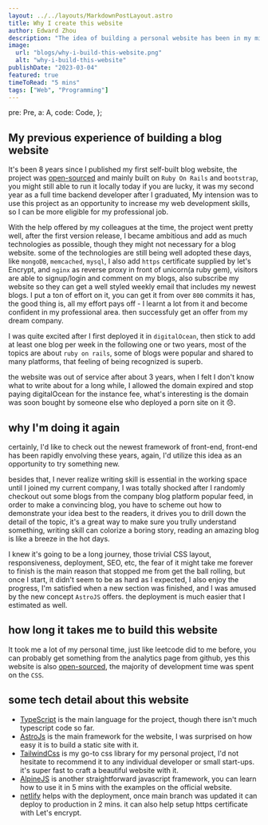 ```yaml
---
layout: ../../layouts/MarkdownPostLayout.astro
title: Why I create this website
author: Edward Zhou
description: "The idea of building a personal website has been in my mind for a long while, what prevent me from getting started is I fear I might never finished it, but, GREAT THINGS COME FROM SMALL BEGINNINGS"
image:
  url: "blogs/why-i-build-this-website.png"
  alt: "why-i-build-this-website"
publishDate: "2023-03-04"
featured: true
timeToRead: "5 mins"
tags: ["Web", "Programming"]
---
```



  pre: Pre,
  a: A,
  code: Code,
};

## My previous experience of building a blog website

It's been 8 years since I published my first self-built blog website, the project was [open-sourced](https://github.com/edxzh/xingishere) and mainly built on `Ruby On Rails` and `bootstrap`, you might still able to run it locally today if you are lucky, it was my second year as a full time backend developer after I graduated, My intension was to use this project as an opportunity to increase my web development skills, so I can be more eligible for my professional job.

With the help offered by my colleagues at the time, the project went pretty well, after the first version release, I became ambitious and add as much technologies as possible, though they might not necessary for a blog website. some of the technologies are still being well adopted these days, like `mongoDB`, `memcached`, `mysql`, I also add `https` certificate supplied by let's Encrypt, and `nginx` as reverse proxy in front of unicorn(a ruby gem), visitors are able to signup/login and comment on my blogs, also subscribe my website so they can get a well styled weekly email that includes my newest blogs. I put a ton of effort on it, you can get it from over `800` commits it has, the good thing is, all my effort pays off - I learnt a lot from it and become confident in my professional area. then successfuly get an offer from my dream company.

I was quite excited after I first deployed it in `digitalOcean`, then stick to add at least one blog per week in the following one or two years, most of the topics are about `ruby on rails`, some of blogs were popular and shared to many platforms, that feeling of being recognized is superb.

the website was out of service after about 3 years, when I felt I don't know what to write about for a long while, I allowed the domain expired and stop paying digitalOcean for the instance fee, what's interesting is the domain was soon bought by someone else who deployed a porn site on it 😞.

## why I'm doing it again

certainly, I'd like to check out the newest framework of front-end, front-end has been rapidly envolving these years, again, I'd utilize this idea as an opportunity to try something new.

besides that, I never realize writing skill is essential in the working space until I joined my current company, I was totally shocked after I randomly checkout out some blogs from the company blog platform popular feed, in order to make a convincing blog, you have to scheme out how to demonstrate your idea best to the readers, it drives you to drill down the detail of the topic, it's a great way to make sure you trully understand something, writing skill can colorize a boring story, reading an amazing blog is like a breeze in the hot days.

I knew it's going to be a long journey, those trivial CSS layout, responsiveness, deployment, SEO, etc, the fear of it might take me forever to finish is the main reason that stopped me from get the ball rolling, but once I start, it didn't seem to be as hard as I expected, I also enjoy the progress, I'm satisfied when a new section was finished, and I was amused by the new concept `AstroJS` offers. the deployment is much easier that I estimated as well.

## how long it takes me to build this website

It took me a lot of my personal time, just like leetcode did to me before, you can probably get something from the analytics page from github, yes this website is also [open-sourced](https://github.com/edxzh/edwardzhou.com), the majority of development time was spent on the `CSS`.

## some tech detail about this website

- [TypeScript](https://www.typescriptlang.org/) is the main language for the project, though there isn't much typescript code so far.
- [AstroJs](https://astro.build/) is the main framework for the website, I was surprised on how easy it is to build a static site with it.
- [TailwindCss](https://tailwindcss.com/) is my go-to css library for my personal project, I'd not hesitate to recommend it to any individual developer or small start-ups. it's super fast to craft a beautiful website with it.
- [AlpineJS](https://alpinejs.dev/) is another straightforward javascript framework, you can learn how to use it in 5 mins with the examples on the official website.
- [netlify](https://www.netlify.com/) helps with the deployment, once main branch was updated it can deploy to production in 2 mins. it can also help setup https certificate with Let's encrypt.
